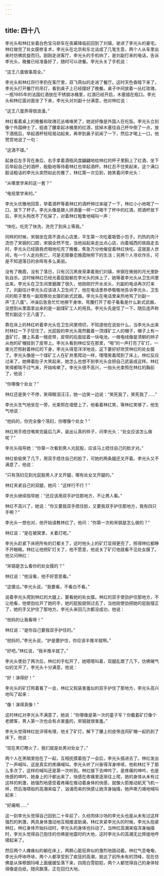 ```yaml
---
---
---
```

title: 四十八
---




李光头和林红坐着白色宝马轿车在夜幕降临前回到了刘镇，驶进了李光头的豪宅。林红做完了处女膜修复术，李光头在北京和东北谈成了几笔生意，两个人从车里出来时仿佛凯旋而归。刚刚走进客厅，李光头的手机响了，是刘副打来的电话，告诉李光头，晚餐已经准备好了，随时可以进餐。李光头关了手机说：

“这王八蛋做事周全。”

李光头和林红将行李扔在客厅里，双飞燕似的走进了餐厅。这时天色昏暗下来了，李光头打开餐厅的吊灯，看到桌子上已经摆好了晚餐。桌子中间放着一丛红玫瑰，一瓶1985年的法国红酒放在不锈钢冰桶里，红酒已经开启，木塞插在瓶口。李光头和林红面对面坐了下来，李光头对刘副十分满意，他对林红说：

“这王八蛋弄得很浪漫。”

林红看着桌上的晚餐和玫瑰花丛咯咯笑了，她说好像是外国人在吃饭。李光头立刻像个外国绅士了，挺直了腰拿起冰桶里的红酒，拔掉木塞往自己杯中倒了一点，放下酒瓶后，举起酒杯轻轻晃动起来，再举到鼻子前闻了一下，然后才喝上一口，他赞赏地说了一句：

“这酒不错。”

起身后左手背在身后，右手拿着酒瓶风度翩翩地给林红的杯子里斟上了红酒，坐下后举起自己的酒杯，殷勤地等待着林红也举起酒杯。林红忍不住笑起来，这个满口脏话粗话的李光头突然如此优雅了，林红第一次见到，她笑着问李光头：

“从哪里学来的这一套？”

“电视里学来的。”

李光头优雅地回答，举着酒杯等着林红的酒杯伸过来碰了一下，林红小小地喝了一口，放下了杯子。李光头像是跟人拼酒量一样一口喝干了杯中的红酒，把酒杯放下后，李光头狗改不了吃屎了，对着林红粗鲁地喊叫一声：

“快吃，吃完了快洗，洗完了到床上等我。”

同样的时候，宋钢坐在周不游点心店里，平生第一次吃着吸管小包子。灼热的肉汁烫伤了宋钢的口腔，宋钢全然不觉，当他站起来走出点心店，向着城西的铁路走去时，李光头已经狼吞虎咽地吃完了晚餐，焦急万分地催促着林红快吃。这就是人世间，有一个人走向死亡，可是无限眷恋晚霞映照下的生活；另两个人寻欢作乐，可是不知道落日的余晖有多么美丽。

没有了晚霞，没有了落日，只有沉沉黑夜笼罩着我们刘镇，宋钢在微弱的月光里卧轨自杀。这时候林红已经光着屁股躺在李光头的床上了，她等着李光头从卫生间里出来。李光头在卫生间里磨蹭了很久，他刚刚拧开水龙头，刘副的电话再次打来了。刘副估计李光头应该进入卫生间了，他在电话里恭恭敬敬地告诉李光头，卫生间的柜子里有一副观察处女膜的新式武器。李光头在电话里亲热地骂了刘副一声“王八蛋”，冲澡后急急忙忙地擦干身体，弯腰打开了柜子看看是什么新式武器，没想到从里面拿出来的是一副煤矿工人的用具。李光头先是怔了一下，随后连声称赞刘副这个王八蛋了。

靠在床上的林红听着李光头在卫生间里唠叨，不知道他在说些什么，当李光头出来时林红一下子怔住了。光屁股的李光头竟然戴着一顶煤矿工人的帽子，帽子上有一盏矿灯，腰上系着一根皮带，皮带的后面挂着一块电池，一根电线像是清朝的辫子从他的矿帽挂到了皮带上。李光头看到林红怔在那里，“啪”的一声打亮了矿灯，一束光芒照射着林红的下身，李光头得意洋洋地说，这下要好好欣赏林红的处女膜了。李光头像是一个煤矿工人在矿井里爬动一样，嘿嘿笑着爬到了床上。林红反应过来了，她捧着肚子大笑起来，她怎么也想不到李光头会把自己武装成这样。林红笑得都喘不过气来，开始咳嗽了。李光头很不高兴，一抬头光束照在林红的胸前了，他说：

“你哪像个处女？”

林红还是笑个不停，笑得眼泪汪汪，她一边笑一边说：“笑死我了，笑死我了……”

李光头生气地坐在一旁，光束照在墙壁上了，他看着林红笑，等林红笑够了，他生气地说：

“他妈的，你完全像个荡妇，你哪像个处女？”

林红用手捂住嘴笑完最后几声，装出认真的样子，问李光头：“处女应该怎么做呢？”

李光头指导她：“你第一次看到男人光屁股，应该马上捂住自己的脸才对。”

林红偷偷笑了几下，用双手捂住自己的脸了，可她的两条腿还叉开着。李光头又不满意了，他说：

“只有荡妇见到光屁股男人才叉开腿，哪有处女叉开腿的。”

林红夹紧自己的双腿，她问：“这样行不行？”

李光头继续指导她：“还应该用双手护住那地方，不让男人看。”

林红不高兴了，她说：“你又要我双手捂住脸，又要我双手护住那地方，我有四只手啊？”

李光头一想也对，他开始请教林红了，他问：“你第一次和宋钢是怎么做的？”

林红说：“是在被窝里，关着灯呢。”

李光头赶紧下床把所有的灯都关了，这时他头上的矿灯显得更亮了，照得林红都睁不开眼睛。林红让他把矿灯关了，他不愿意，他说关了矿灯他就看不见处女膜了。他又问林红：

“宋钢是怎么看你的处女膜的？”

林红说：“他没看，他不好意思看。”

“这傻瓜。”李光头说，“我要看，不看白不看。”

说着李光头爬到林红的大腿上，要看她的处女膜。林红的双手使劲护住那地方，不让他看，他使劲拉开了她的手，她的屁股就侧过去了，当他刚使劲把她的屁股摆正了，她的手又护住了那地方。李光头来回几次都没成功，他说：

“他妈的让我看呀！”

林红说：“是你自己要我双手护住的。”

“他妈的，”李光头说，“护是要护住，你应该半推半就啊。”

“好吧。”林红说，“我半推半就了。”

李光头使劲了两次后，林红的手松开了，她嗯嗯叫着，双腿乱蹬了几下，仿佛赌气似的叉开了。李光头十分满意，他说：

“好！演得好！”

李光头的矿灯照着看了一会，林红又假装害羞似的双手护住了那地方，李光头高兴地叫了起来：

“像！演得真像！”

这时林红对李光头不满意了，她说：“你哪像是第一次的童子军？你戴着矿灯像个老嫖客，男人第一次也会有点害羞的，宋钢就很害羞。”

李光头觉得林红批评得有理，他关了矿灯，解下了腰上的皮带连同矿帽一起扔到了床下。他说：

“现在黑灯瞎火了，我们就是处男对处女了。”

两个人在黑暗里抱在了一起，互相抚摸着抱了一会后，李光头插进去了。林红发出了一声喊叫，这是真实的疼痛喊叫。李光头听了兴奋得浑身哆嗦，他和林红干了那么多次了，这样的喊叫还是第一次听到。林红接下去呻吟了，是疼痛的呻吟，也是快感的呻吟，她身上的汗都出来了，快感在疼痛里逐渐往上爬，她的身体从未有过这样的刺激，她强烈地感受着疼痛在推动着身体的快感，就像火箭推动航天飞机一样，然后海啸般的高潮来临了，汹涌而来的快感让她浑身抽搐，她声嘶力竭地喊叫起来：

“好痛啊……”

这一刻李光头觉得自己回到二十年前了，久经肉体沙场的李光头也是从未有过这样强烈的刺激，两具身体激动地互相推波助澜，林红夹紧李光头的时候，李光头抱紧林红，林红身体开始抖动时，李光头的身体也抖动了。当林红高潮来临浑身抽搐时，李光头觉得自己抱住的仿佛是地震时的大地，这时李光头的高潮无比辉煌地呼啸起来了。

然后两个人瘫痪似的躺在床上，两颗心脏狂奔似的激烈地跳动着。林红气息奄奄，李光头呼哧呼哧，两个人都享受到了疯狂的高潮，抵达了前所未有的顶峰，现在仿佛是从珠穆朗玛峰上面缓缓坠落下来，四周白雪皑皑，两个人都觉得自己的身体轻得像是白纸，随风飘落，正在回归大地。